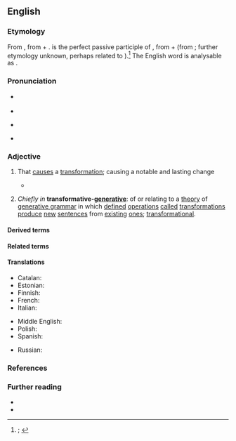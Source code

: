 ==English==
{{was wotd|2021|April|21}}

===Etymology===
{{root|en|ine-pro|*-wós}}
From {{der|en|ML.|transformātīvus|t=transformative}}, from {{der|en|la|trānsfōrmātus|t=transformed}} + {{m|la|-īvus|pos={{glossary|suffix}} attached to the {{glossary|perfect}} {{glossary|passive}} {{glossary|participial}} {{glossary|stem}}s of {{glossary|verb}}s, forming {{glossary|deverbal}} {{glossary|adjective}}s meaning ‘doing or related to doing [''the verb'']’}}. {{m|la||Trānsfōrmātus}} is the perfect passive participle of {{m|la|trānsfōrmō|t=to transform}}, from {{m|la|trāns-|pos={{glossary|prefix}} meaning ‘across; beyond; through’}} + {{m|la|fōrmō|t=to fashion, form, format, shape}} (from {{m|la|fōrma|t=appearance, figure, form, shape}}; further etymology unknown, perhaps related to {{cog|grc|μορφή|t=a form, shape}}).<ref>{{R:OED Online|pos=v|id=204745|date=June 2018|nodot=1}}; {{R:Lexico|pos=v}}</ref> The English word is analysable as {{suffix|en|transform|ative}}.

===Pronunciation===
* {{a|RP}} {{IPA|en|/trɑːnsˈfɔːmətɪv/|/tɹæns-/}}
* {{audio|en|LL-Q1860 (eng)-Vealhurl-transformative.wav|Audio (RP)}}
* {{a|GA}} {{IPA|en|/tɹænsˈfɔɹmətɪv/|[-ɾɪv]}}
* {{hyphenation|en|trans|form|a|tive}}

===Adjective===
{{en-adj}}

# That [[cause#Verb|causes]] a [[transformation]]; causing a notable and lasting change
#: {{synonyms|en|transformatory|transmutative}}
#: {{antonyms|en|nontransformative}}
#* {{quote-journal|en|author=Graeme Pickering|title=New targets for Northumberland|magazine=[[w:Rail (magazine)|Rail]]|location=Peterborough, Cambridgeshire|publisher=[[w:Bauer Media Group|Bauer Media]]|date=6 November 2019|page=46|issn=0953-4563|oclc=999467860|passage="You'll know the '''transformative''' effect that the Metro has had on the whole of Tyneside," says NCC [Northumberland County Council] leader Peter Jackson. "This new passenger line will have the same effect on southeast Northumberland. It's a '''transformative''' project and we're going to make sure it happens."}}
# {{lb|en|linguistics}} ''Chiefly in'' '''transformative-[[generative]]''': of or relating to a [[theory]] of [[generative grammar]] in which [[defined#Adjective|defined]] [[operation]]s [[call#Verb|called]] [[transformation]]s [[produce#Verb|produce]] [[new]] [[sentence#Noun|sentences]] from [[existing#Adjective|existing]] [[one]]s; [[transformational]].

====Derived terms====
{{col3|en
|biotransformative
|nontransformative
|transformative action
|transformative economics
|transformative justice
|transformative learning
|transformatively
|transformative planning
|transformative research
|transformativity
}}

====Related terms====
{{col3|en
|transform
|transformable
|[[transformance]] {{qualifier|rare}}
|transformant
|transformation
|transformational
|[[transformator]] {{qualifier|archaic}}
|transformatory
|[[transformed]] {{qualifier|adjective}}
|transformer
|transformerless
|[[transforming]] {{qualifier|adjective|noun}}
|transformism
|transformist
}}

====Translations====
{{trans-top|that causes transformation}}
* Catalan: {{t|ca|transformatiu}}
* Estonian: {{t|et|transformeeriv}}
* Finnish: {{t|fi|käänteentekevä}}
* French: {{t+|fr|transformateur}}
* Italian: {{t|it|trasformativo}}
{{trans-mid}}
* Middle English: {{t|enm|vertuous}} {{qualifier|rare}}
* Polish: {{t|pl|transformacyjny}}
* Spanish: {{t+|es|transformativo}}
{{trans-bottom}}

{{trans-top-also|of or relating to a theory of generative grammar in which defined operations called transformations produce new sentences from existing ones|transformational}}
* Russian: {{t+|ru|преврати́тельный}}
{{trans-mid}}
{{trans-bottom}}

===References===
<references/>

===Further reading===
* {{pedia|transformational grammar}}
* {{pedia|transformation|transformation (disambiguation)}}